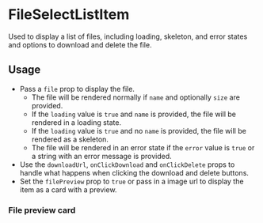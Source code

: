 
<Meta title="Docs/Components/FileSelectListItem" />

# FileSelectListItem

Used to display a list of files, including loading, skeleton, and error states and options to download and delete the file.

## Usage

-   Pass a `file` prop to display the file.
    -   The file will be rendered normally if `name` and optionally `size` are provided.
    -   If the `loading` value is `true` and `name` is provided, the file will be rendered in a loading state.
    -   If the `loading` value is `true` and no `name` is provided, the file will be rendered as a skeleton.
    -   The file will be rendered in an error state if the `error` value is `true` or a string with an error message is provided.
-   Use the `downloadUrl`, `onClickDownload` and `onClickDelete` props to handle what happens when clicking the download and delete buttons.
-   Set the `filePreview` prop to `true` or pass in a image url to display the item as a card with a preview.

<Canvas>
    <Story id="stories-components-fileselectlistitem--fileselectlistitem" />
</Canvas>

### File preview card

<Canvas>
    <Story id="stories-components-fileselectlistitem--preview" />
</Canvas>
